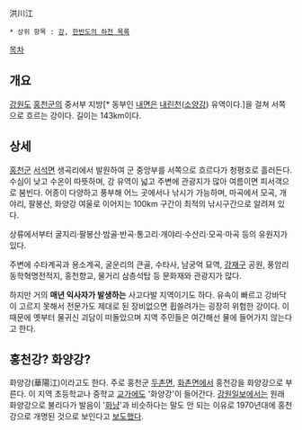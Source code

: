 洪川江

 * 상위 항목 : [[강]], [[한반도의 하천 목록]]

[[목차]]
== 개요 ==
[[강원도]] [[홍천군]]의 중서부 지방[* 동부인 [[내면]]은 [[내린천]]([[소양강]]) 유역이다.]을 걸쳐 서쪽으로 흐르는 강이다. 길이는 143km이다.

== 상세 ==
[[홍천군]] [[서석면]] 생곡리에서 발원하여 군 중앙부를 서쪽으로 흐르다가 청평호로 흘러든다. 수심이 낮고 수온이 따뜻하며, 강 유역이 넓고 주변에 관광지가 많아 여름이면 피서객으로 붐빈다. 어종이 다양하고 풍부해 어느 곳에서나 낚시가 가능하며, 마곡에서 모곡, 개야리, 팔봉산, 화양강 여울로 이어지는 100km 구간이 최적의 낚시구간으로 알려져 있다. 

상류에서부터 굴지리·팔봉산·밤골·반곡·통고리·개야리·수산리·모곡·마곡 등의 유원지가 있다. 

주변에 수타계곡과 용소계곡, 굴운리의 큰골, 수타사, 남궁억 묘역, [[강재구]] 공원, 풍암리 동학혁명전적지, 홍천향교, 물거리 삼층석탑 등 문화재와 관광지가 많다.

하지만 거의 '''매년 익사자가 발생하는''' 사고다발 지역이기도 하다. 유속이 빠르고 강바닥이 고르지 못해서 전문가도 제대로 된 장비없으면 휩쓸려가는 굉장히 위험한 강이다. 이때문에 옛부터 물귀신 괴담이 떠돌았으며 지역 주민들은 여간해선 물에 들어가지 않는다고 한다.    

== 홍천강? 화양강? ==
화양강(華陽江)이라고도 한다. 주로 홍천군 [[두촌면]], [[화촌면]]에서 홍천강을 화양강으로 부른다. 이 지역 초등학교나 중학교 [[교가]]에도 '화양강'이 들어간다. [[강원일보]]에서는 원래 화양강으로 불리다가 발음이 '[[환향녀|화냥]]'과 비슷하다는 말도 안 되는 이유로 1970년대에 홍천강으로 개명된 것으로 보인다고 [http://news.naver.com/main/read.nhn?mode=LSD&mid=sec&sid1=102&oid=087&aid=0000028574 보도했다].
